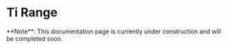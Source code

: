  
# Ti Range

<Callout type="warning" emoji="⚠️">
	**Note**: This documentation page is currently under construction and will
	be completed soon.
</Callout>
